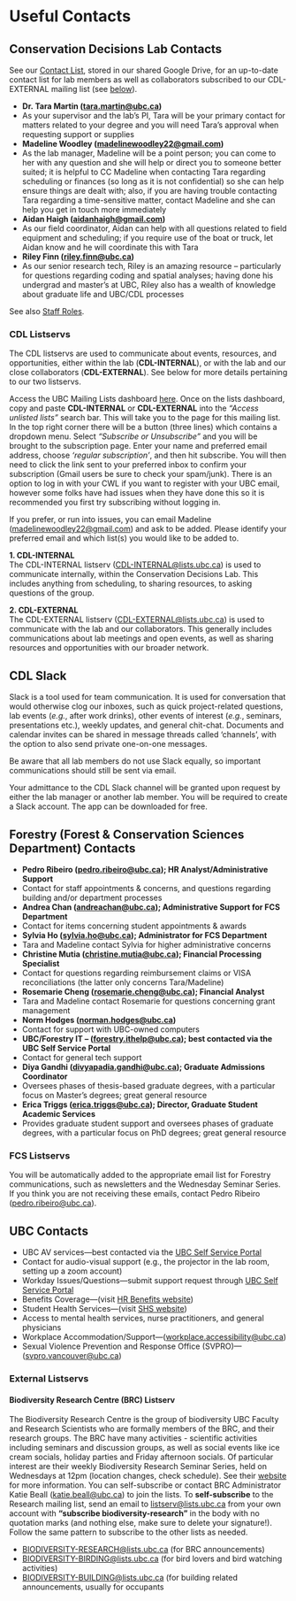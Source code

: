 # Useful Contacts {-#contacts}

## Conservation Decisions Lab Contacts {-#CDLcontacts}

See our [Contact List](https://docs.google.com/spreadsheets/d/1quiYCbANENkMZTp_nWQXqrlF63tJQpt369xL_pI7t1U/edit?gid=1411850798#gid=1411850798), stored in our shared Google Drive, for an up-to-date contact list for lab members as well as collaborators subscribed to our CDL-EXTERNAL mailing list (see [below](#CDLlistserv)).

-	**Dr. Tara Martin (<tara.martin@ubc.ca>)**  
  - As your supervisor and the lab’s PI, Tara will be your primary contact for matters related to your degree and you will need Tara’s approval when requesting support or supplies
-	**Madeline Woodley (<madelinewoodley22@gmail.com>)**  
  - As the lab manager, Madeline will be a point person; you can come to her with any question and she will help or direct you to someone better suited; it is helpful to CC Madeline when contacting Tara regarding scheduling or finances (so long as it is not confidential) so she can help ensure things are dealt with; also, if you are having trouble contacting Tara regarding a time-sensitive matter, contact Madeline and she can help you get in touch more immediately
-	**Aidan Haigh (<aidanhaigh@gmail.com>)**  
  - As our field coordinator, Aidan can help with all questions related to field equipment and scheduling; if you require use of the boat or truck, let Aidan know and he will coordinate this with Tara
-	**Riley Finn (<riley.finn@ubc.ca>)**  
  - As our senior research tech, Riley is an amazing resource – particularly for questions regarding coding and spatial analyses; having done his undergrad and master’s at UBC, Riley also has a wealth of knowledge about graduate life and UBC/CDL processes
    
See also [Staff Roles](#staffroles).
  
### CDL Listservs {-#CDLlistserv}

The CDL listservs are used to communicate about events, resources, and opportunities, either within the lab (**CDL-INTERNAL**), or with the lab and our close collaborators (**CDL-EXTERNAL**). See below for more details pertaining to our two listservs. 

Access the UBC Mailing Lists dashboard [here](https://lists.ubc.ca/). Once on the lists dashboard, copy and paste **CDL-INTERNAL** or **CDL-EXTERNAL** into the *“Access unlisted lists”* search bar. This will take you to the page for this mailing list. In the top right corner there will be a button (three lines) which contains a dropdown menu. Select *"Subscribe or Unsubscribe"* and you will be brought to the subscription page. Enter your name and preferred email address, choose *'regular subscription'*, and then hit subscribe. You will then need to click the link sent to your preferred inbox to confirm your subscription (Gmail users be sure to check your spam/junk). There is an option to log in with your CWL if you want to register with your UBC email, however some folks have had issues when they have done this so it is recommended you first try subscribing without logging in.

If you prefer, or run into issues, you can email Madeline (<madelinewoodley22@gmail.com>) and ask to be added. Please identify your preferred email and which list(s) you would like to be added to.

**1.	CDL-INTERNAL**  
The CDL-INTERNAL listserv (<CDL-INTERNAL@lists.ubc.ca>) is used to communicate internally, within the Conservation Decisions Lab. This includes anything from scheduling, to sharing resources, to asking questions of the group.

**2.	CDL-EXTERNAL**  
The CDL-EXTERNAL listserv (<CDL-EXTERNAL@lists.ubc.ca>) is used to communicate with the lab and our collaborators. This generally includes communications about lab meetings and open events, as well as sharing resources and opportunities with our broader network.

## CDL Slack {-#slack}

Slack is a tool used for team communication. It is used for conversation that would otherwise clog our inboxes, such as quick project-related questions, lab events (*e.g.*, after work drinks), other events of interest (*e.g.*, seminars, presentations etc.), weekly updates, and general chit-chat. Documents and calendar invites can be shared in message threads called ‘channels’, with the option to also send private one-on-one messages.

Be aware that all lab members do not use Slack equally, so important communications should still be sent via email.

Your admittance to the CDL Slack channel will be granted upon request by either the lab manager or another lab member. You will be required to create a Slack account. The app can be downloaded for free.

## Forestry (Forest & Conservation Sciences Department) Contacts {-#FCScontacts}

-	**Pedro Ribeiro (<pedro.ribeiro@ubc.ca>); HR Analyst/Administrative Support**  
  - Contact for staff appointments & concerns, and questions regarding building and/or department processes
-	**Andrea Chan (<andreachan@ubc.ca>); Administrative Support for FCS Department**  
  - Contact for items concerning student appointments & awards
-	**Sylvia Ho (<sylvia.ho@ubc.ca>); Administrator for FCS Department**  
  - Tara and Madeline contact Sylvia for higher administrative concerns
-	**Christine Mutia (<christine.mutia@ubc.ca>); Financial Processing Specialist**  
  - Contact for questions regarding reimbursement claims or VISA reconciliations (the latter only concerns Tara/Madeline)
-	**Rosemarie Cheng (<rosemarie.cheng@ubc.ca>); Financial Analyst**  
  - Tara and Madeline contact Rosemarie for questions concerning grant management
-	**Norm Hodges (<norman.hodges@ubc.ca>)**  
  - Contact for support with UBC-owned computers
-	**UBC/Forestry IT – (<forestry.ithelp@ubc.ca>); best contacted via the UBC Self Service Portal**  
  - Contact for general tech support
-	**Diya Gandhi (<divyapadia.gandhi@ubc.ca>); Graduate Admissions Coordinator**  
  - Oversees phases of thesis-based graduate degrees, with a particular focus on Master’s degrees; great general resource
-	**Erica Triggs (<erica.triggs@ubc.ca>); Director, Graduate Student Academic Services**  
  - Provides graduate student support and oversees phases of graduate degrees, with a particular focus on PhD degrees; great general resource
  
### FCS Listservs {#-FCSlistservs}

You will be automatically added to the appropriate email list for Forestry communications, such as newsletters and the Wednesday Seminar Series. If you think you are not receiving these emails, contact Pedro Ribeiro (<pedro.ribeiro@ubc.ca>).
  
## UBC Contacts {-#UBCcontacts}

-	UBC AV services---best contacted via the [UBC Self Service Portal](https://ubc.service-now.com/selfservice)  
  - Contact for audio-visual support (e.g., the projector in the lab room, setting up a zoom account)
-	Workday Issues/Questions---submit support request through [UBC Self Service Portal](https://ubc.service-now.com/selfservice)
-	Benefits Coverage---(visit [HR Benefits website](https://hr.ubc.ca/benefits))
-	Student Health Services---(visit [SHS website](https://students.ubc.ca/health/student-health-service/))  
  - Access to mental health services, nurse practitioners, and general physicians
-	Workplace Accommodation/Support---(<workplace.accessibility@ubc.ca>) 
-	Sexual Violence Prevention and Response Office (SVPRO)---(<svpro.vancouver@ubc.ca>) 

### External Listservs {-#externallistservs}

#### Biodiversity Research Centre (BRC) Listserv

 The Biodiversity Research Centre is the group of biodiversity UBC Faculty and Research Scientists who are formally members of the BRC, and their research groups. The BRC have many activities - scientific activities including seminars and discussion groups, as well as social events like ice cream socials, holiday parties and Friday afternoon socials. Of particular interest are their weekly Biodiversity Research Seminar Series, held on Wednesdays at 12pm (location changes, check schedule). See their [website](https://biodiversity.ubc.ca/events) for more information.
You can self-subscribe or contact BRC Administrator Katie Beall (<katie.beall@ubc.ca>) to join the lists. To **self-subscribe** to the Research mailing list, send an email to <listserv@lists.ubc.ca> from your own account with **"subscribe biodiversity-research"** in the body with no quotation marks (and nothing else, make sure to delete your signature!). Follow the same pattern to subscribe to the other lists as needed.

-	<BIODIVERSITY-RESEARCH@lists.ubc.ca> (for BRC announcements)
-	<BIODIVERSITY-BIRDING@lists.ubc.ca> (for bird lovers and bird watching activities)
-	<BIODIVERSITY-BUILDING@lists.ubc.ca>  (for building related announcements, usually for occupants








